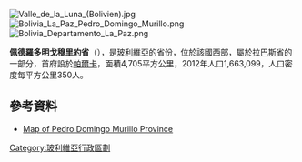 [[Image:Valle_de_la_Luna_(Bolivien).jpg|right]]
[[Image:Bolivia_La_Paz_Pedro_Domingo_Murillo.png|right]]
[[Image:Bolivia_Departamento_La_Paz.png|right]]

'''佩德羅多明戈穆里約省'''（{{lang-es|Provincia Pedro Domingo Murillo}}），是[[玻利維亞|玻利維亞]]的省份，位於該國西部，屬於[[拉巴斯省_(玻利維亞)|拉巴斯省]]的一部分，首府設於[[帕爾卡_(玻利維亞)|帕爾卡]]，面積4,705平方公里，2012年人口1,663,099，人口密度每平方公里350人。

==參考資料==
* [https://web.archive.org/web/20090418123604/http://www.aguabolivia.org/situacionaguaX/Riego/mapas/lapaz/murillo.htm Map of Pedro Domingo Murillo Province]

{{coord|16|30|S|68|00|W|type:adm2nd_region:BO|display=title}}

{{Bolivia-geo-stub}}
{{玻利維亞省份}}

[[Category:玻利維亞行政區劃|Category:玻利維亞行政區劃]]